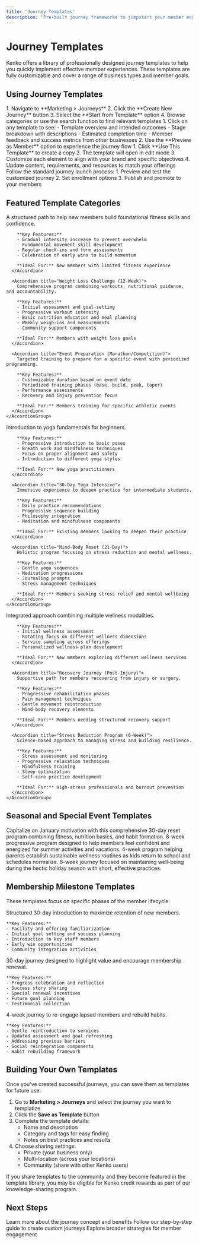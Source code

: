 ```yaml
---
title: 'Journey Templates'
description: 'Pre-built journey frameworks to jumpstart your member engagement strategies'
---
```


# Journey Templates

Kenko offers a library of professionally designed journey templates to help you quickly implement effective member experiences. These templates are fully customizable and cover a range of business types and member goals.

## Using Journey Templates

<Steps>
  <Step title="Access Template Library">
    1. Navigate to **Marketing > Journeys**
    2. Click the **Create New Journey** button
    3. Select the **Start from Template** option
    4. Browse categories or use the search function to find relevant templates
  </Step>
  
  <Step title="Preview and Select">
    1. Click on any template to see:
       - Template overview and intended outcomes
       - Stage breakdown with descriptions
       - Estimated completion time
       - Member feedback and success metrics from other businesses
    2. Use the **Preview as Member** option to experience the journey flow
  </Step>
  
  <Step title="Customize Template">
    1. Click **Use This Template** to create a copy
    2. The template will open in edit mode
    3. Customize each element to align with your brand and specific objectives
    4. Update content, requirements, and resources to match your offerings
  </Step>
  
  <Step title="Implement and Launch">
    Follow the standard journey launch process:
    1. Preview and test the customized journey
    2. Set enrollment options
    3. Publish and promote to your members
  </Step>
</Steps>

## Featured Template Categories

<Tabs>
  <Tab title="Fitness Studios">
    <AccordionGroup>
      <Accordion title="Beginner to Intermediate Progression (8-Week)">
        A structured path to help new members build foundational fitness skills and confidence.
        
        **Key Features:**
        - Gradual intensity increase to prevent overwhelm
        - Fundamental movement skill development
        - Regular check-ins and form assessments
        - Celebration of early wins to build momentum
        
        **Ideal For:** New members with limited fitness experience
      </Accordion>
      
      <Accordion title="Weight Loss Challenge (12-Week)">
        Comprehensive program combining workouts, nutritional guidance, and accountability.
        
        **Key Features:**
        - Initial assessment and goal-setting
        - Progressive workout intensity
        - Basic nutrition education and meal planning
        - Weekly weigh-ins and measurements
        - Community support components
        
        **Ideal For:** Members with weight loss goals
      </Accordion>
      
      <Accordion title="Event Preparation (Marathon/Competition)">
        Targeted training to prepare for a specific event with periodized programming.
        
        **Key Features:**
        - Customizable duration based on event date
        - Periodized training phases (base, build, peak, taper)
        - Performance assessments
        - Recovery and injury prevention focus
        
        **Ideal For:** Members training for specific athletic events
      </Accordion>
    </AccordionGroup>
  </Tab>
  
  <Tab title="Yoga Studios">
    <AccordionGroup>
      <Accordion title="Yoga Foundations (6-Week)">
        Introduction to yoga fundamentals for beginners.
        
        **Key Features:**
        - Progressive introduction to basic poses
        - Breath work and mindfulness techniques
        - Focus on proper alignment and safety
        - Introduction to different yoga styles
        
        **Ideal For:** New yoga practitioners
      </Accordion>
      
      <Accordion title="30-Day Yoga Intensive">
        Immersive experience to deepen practice for intermediate students.
        
        **Key Features:**
        - Daily practice recommendations
        - Progressive sequence building
        - Philosophy integration
        - Meditation and mindfulness components
        
        **Ideal For:** Existing members looking to deepen their practice
      </Accordion>
      
      <Accordion title="Mind-Body Reset (21-Day)">
        Holistic program focusing on stress reduction and mental wellness.
        
        **Key Features:**
        - Gentle yoga sequences
        - Meditation progressions
        - Journaling prompts
        - Stress management techniques
        
        **Ideal For:** Members seeking stress relief and mental wellbeing
      </Accordion>
    </AccordionGroup>
  </Tab>
  
  <Tab title="Wellness Centers">
    <AccordionGroup>
      <Accordion title="Holistic Wellness Program (8-Week)">
        Integrated approach combining multiple wellness modalities.
        
        **Key Features:**
        - Initial wellness assessment
        - Rotating focus on different wellness dimensions
        - Service sampling across offerings
        - Personalized wellness plan development
        
        **Ideal For:** New members exploring different wellness services
      </Accordion>
      
      <Accordion title="Recovery Journey (Post-Injury)">
        Supportive path for members recovering from injury or surgery.
        
        **Key Features:**
        - Progressive rehabilitation phases
        - Pain management techniques
        - Gentle movement reintroduction
        - Mind-body recovery elements
        
        **Ideal For:** Members needing structured recovery support
      </Accordion>
      
      <Accordion title="Stress Reduction Program (6-Week)">
        Science-based approach to managing stress and building resilience.
        
        **Key Features:**
        - Stress assessment and monitoring
        - Progressive relaxation techniques
        - Mindfulness training
        - Sleep optimization
        - Self-care practice development
        
        **Ideal For:** High-stress professionals and burnout prevention
      </Accordion>
    </AccordionGroup>
  </Tab>
</Tabs>

## Seasonal and Special Event Templates

<Grid>
  <Card title="New Year Reset" icon="calendar-star">
    Capitalize on January motivation with this comprehensive 30-day reset program combining fitness, nutrition basics, and habit formation.
  </Card>
  
  <Card title="Summer Shape-Up" icon="sun">
    8-week progressive program designed to help members feel confident and energized for summer activities and vacations.
  </Card>
  
  <Card title="Back-to-School Wellness" icon="school">
    4-week program helping parents establish sustainable wellness routines as kids return to school and schedules normalize.
  </Card>
  
  <Card title="Holiday Stress Management" icon="gifts">
    6-week journey focused on maintaining well-being during the hectic holiday season with short, effective practices.
  </Card>
</Grid>

## Membership Milestone Templates

These templates focus on specific phases of the member lifecycle:

<AccordionGroup>
  <Accordion title="New Member Onboarding">
    Structured 30-day introduction to maximize retention of new members.
    
    **Key Features:**
    - Facility and offering familiarization
    - Initial goal setting and success planning
    - Introduction to key staff members
    - Early win opportunities
    - Community integration activities
  </Accordion>
  
  <Accordion title="Membership Renewal Campaign">
    30-day journey designed to highlight value and encourage membership renewal.
    
    **Key Features:**
    - Progress celebration and reflection
    - Success story sharing
    - Special renewal incentives
    - Future goal planning
    - Testimonial collection
  </Accordion>
  
  <Accordion title="Member Reactivation">
    4-week journey to re-engage lapsed members and rebuild habits.
    
    **Key Features:**
    - Gentle reintroduction to services
    - Updated assessment and goal refreshing
    - Addressing previous barriers
    - Social reintegration components
    - Habit rebuilding framework
  </Accordion>
</AccordionGroup>

## Building Your Own Templates

Once you've created successful journeys, you can save them as templates for future use:

1. Go to **Marketing > Journeys** and select the journey you want to templatize
2. Click the **Save as Template** button
3. Complete the template details:
   - Name and description
   - Category and tags for easy finding
   - Notes on best practices and results
4. Choose sharing settings:
   - Private (your business only)
   - Multi-location (across your locations)
   - Community (share with other Kenko users)

<Note>
If you share templates to the community and they become featured in the template library, you may be eligible for Kenko credit rewards as part of our knowledge-sharing program.
</Note>

## Next Steps

<Cards>
  <Card title="Introduction to Journeys" icon="road" href="/guides/journeys/introduction">
    Learn more about the journey concept and benefits
  </Card>
  <Card title="Setting Up Your First Journey" icon="play" href="/guides/journeys/setup-journey">
    Follow our step-by-step guide to create custom journeys
  </Card>
  <Card title="Member Engagement Best Practices" icon="users" href="/guides/engagement/communication-strategy">
    Explore broader strategies for member engagement
  </Card>
</Cards> 